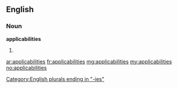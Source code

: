 ==English==

===Noun===
'''applicabilities'''

# {{plural of|[[applicability]]}}

[[Category:English plurals ending in "-ies"]]

[[ar:applicabilities]]
[[fr:applicabilities]]
[[mg:applicabilities]]
[[my:applicabilities]]
[[no:applicabilities]]